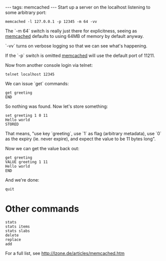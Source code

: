 ---
tags: memcached
---
Start up a server on the localhost listening to some arbitrary port:

 memcached -l 127.0.0.1 -p 12345 -m 64 -vv

The `-m 64` switch is really just there for explicitness, seeing as [[memcached]] defaults to using 64MB of memory by default anyway.

`-vv` turns on verbose logging so that we can see what's happening.

If the `-p` switch is omitted [[memcached]] will use the default port of 11211.

Now from another console login via telnet:

 telnet localhost 12345

We can issue `get` commands:

 get greeting
 END

So nothing was found. Now let's store something:

 set greeting 1 0 11
 Hello world
 STORED

That means, "use key `greeting`, use `1` as flag (arbitrary metadata), use `0` as the expiry (ie. never expire), and expect the value to be 11 bytes long".

Now we can get the value back out:

 get greeting
 VALUE greeting 1 11
 Hello world
 END

And we're done:

 quit

= Other commands =

 stats
 stats items
 stats slabs
 delete
 replace
 add

For a full list, see http://lzone.de/articles/memcached.htm
